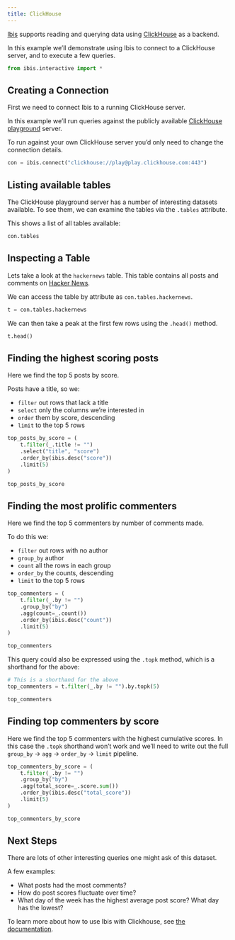 ```yaml
---
title: ClickHouse
---
```


[Ibis](https://ibis-project.com) supports reading and querying data using
[ClickHouse](https://clickhouse.com/) as a backend.

In this example we'll demonstrate using Ibis to connect to a ClickHouse server,
and to execute a few queries.

```python
from ibis.interactive import *
```

## Creating a Connection

First we need to connect Ibis to a running ClickHouse server.

In this example we'll run queries against the publicly available [ClickHouse
playground](https://clickhouse.com/docs/en/getting-started/playground) server.

To run against your own ClickHouse server you'd only need to change the
connection details.

```python
con = ibis.connect("clickhouse://play@play.clickhouse.com:443")
```

## Listing available tables

The ClickHouse playground server has a number of interesting datasets
available. To see them, we can examine the tables via the `.tables` attribute.

This shows a list of all tables available:

```python
con.tables
```

## Inspecting a Table

Lets take a look at the `hackernews` table. This table contains all posts and
comments on [Hacker News](https://news.ycombinator.com/).

We can access the table by attribute as `con.tables.hackernews`.

```python
t = con.tables.hackernews
```

We can then take a peak at the first few rows using the `.head()` method.

```python
t.head()
```

## Finding the highest scoring posts

Here we find the top 5 posts by score.

Posts have a title, so we:

- `filter` out rows that lack a title
- `select` only the columns we're interested in
- `order` them by score, descending
- `limit` to the top 5 rows

```python
top_posts_by_score = (
    t.filter(_.title != "")
    .select("title", "score")
    .order_by(ibis.desc("score"))
    .limit(5)
)

top_posts_by_score
```

## Finding the most prolific commenters

Here we find the top 5 commenters by number of comments made.

To do this we:

- `filter` out rows with no author
- `group_by` author
- `count` all the rows in each group
- `order_by` the counts, descending
- `limit` to the top 5 rows

```python
top_commenters = (
    t.filter(_.by != "")
    .group_by("by")
    .agg(count=_.count())
    .order_by(ibis.desc("count"))
    .limit(5)
)

top_commenters
```

This query could also be expressed using the `.topk` method, which is
a shorthand for the above:

```python
# This is a shorthand for the above
top_commenters = t.filter(_.by != "").by.topk(5)

top_commenters
```

## Finding top commenters by score

Here we find the top 5 commenters with the highest cumulative scores. In this
case the `.topk` shorthand won't work and we'll need to write out the full
`group_by` -> `agg` -> `order_by` -> `limit` pipeline.

```python
top_commenters_by_score = (
    t.filter(_.by != "")
    .group_by("by")
    .agg(total_score=_.score.sum())
    .order_by(ibis.desc("total_score"))
    .limit(5)
)

top_commenters_by_score
```

## Next Steps

There are lots of other interesting queries one might ask of this dataset.

A few examples:

- What posts had the most comments?
- How do post scores fluctuate over time?
- What day of the week has the highest average post score? What day has the lowest?

To learn more about how to use Ibis with Clickhouse, see [the
documentation](https://ibis-project.org/backends/ClickHouse/).
